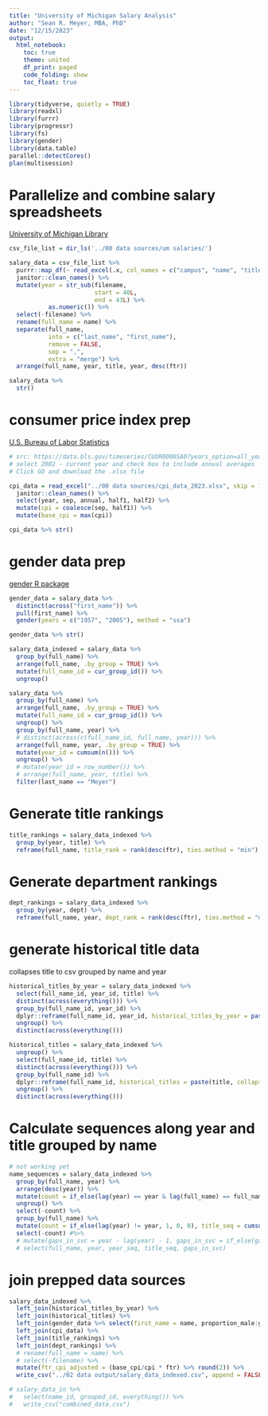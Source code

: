 ```yaml
---
title: "University of Michigan Salary Analysis"
author: "Sean R. Meyer, MBA, PhD"
date: "12/15/2023"
output: 
  html_notebook:
    toc: true
    theme: united
    df_print: paged
    code_folding: show
    toc_float: true
---
```



```r
library(tidyverse, quietly = TRUE)
library(readxl)
library(furrr)
library(progressr)
library(fs)
library(gender)
library(data.table)
parallel::detectCores()
plan(multisession)
```

# Parallelize and combine salary spreadsheets

[University of Michigan Library](https://quod.lib.umich.edu/e/errwpc/public/3/3/1/3314612.html)

```r
csv_file_list = dir_ls('../00 data sources/um salaries/')

salary_data = csv_file_list %>%
  purrr::map_df(~ read_excel(.x, col_names = c("campus", "name", "title", "dept", "ftr", "basis", "fraction", "gen_fund"), skip = 1), .id = "filename") %>% 
  janitor::clean_names() %>% 
  mutate(year = str_sub(filename, 
                        start = 40L, 
                        end = 43L) %>% 
           as.numeric()) %>% 
  select(-filename) %>% 
  rename(full_name = name) %>% 
  separate(full_name, 
           into = c("last_name", "first_name"), 
           remove = FALSE, 
           sep = ",", 
           extra = "merge") %>% 
  arrange(full_name, year, title, year, desc(ftr))

salary_data %>% 
  str()
```

# consumer price index prep

[U.S. Bureau of Labor Statistics](https://data.bls.gov/timeseries/CUUR0000SA0?years_option=all_years)

```r
# src: https://data.bls.gov/timeseries/CUUR0000SA0?years_option=all_years
# select 2002 - current year and check box to include annual averages
# Click GO and download the .xlsx file

cpi_data = read_excel("../00 data sources/cpi_data_2023.xlsx", skip = 10) %>% 
  janitor::clean_names() %>% 
  select(year, sep, annual, half1, half2) %>% 
  mutate(cpi = coalesce(sep, half1)) %>%  
  mutate(base_cpi = max(cpi))

cpi_data %>% str()
```

# gender data prep

[gender R package](https://github.com/lmullen/gender)

```r
gender_data = salary_data %>% 
  distinct(across("first_name")) %>% 
  pull(first_name) %>% 
  gender(years = c("1957", "2005"), method = "ssa")

gender_data %>% str()
```

```r
salary_data_indexed = salary_data %>% 
  group_by(full_name) %>%
  arrange(full_name, .by_group = TRUE) %>% 
  mutate(full_name_id = cur_group_id()) %>% 
  ungroup()
```

```r
salary_data %>% 
  group_by(full_name) %>%
  arrange(full_name, .by_group = TRUE) %>% 
  mutate(full_name_id = cur_group_id()) %>% 
  ungroup() %>%
  group_by(full_name, year) %>%
  # distinct(across(c(full_name_id, full_name, year))) %>% 
  arrange(full_name, year, .by_group = TRUE) %>%
  mutate(year_id = cumsum(n())) %>% 
  ungroup() %>% 
  # mutate(year_id = row_number()) %>% 
  # arrange(full_name, year, title) %>% 
  filter(last_name == "Meyer")
```

# Generate title rankings

```r
title_rankings = salary_data_indexed %>% 
  group_by(year, title) %>% 
  reframe(full_name, title_rank = rank(desc(ftr), ties.method = "min"), title_count = n())
```

# Generate department rankings

```r
dept_rankings = salary_data_indexed %>% 
  group_by(year, dept) %>% 
  reframe(full_name, year, dept_rank = rank(desc(ftr), ties.method = "min"), dept_count = n())
```

# generate historical title data

collapses title to csv grouped by name and year

```r
historical_titles_by_year = salary_data_indexed %>% 
  select(full_name_id, year_id, title) %>% 
  distinct(across(everything())) %>% 
  group_by(full_name_id, year_id) %>% 
  dplyr::reframe(full_name_id, year_id, historical_titles_by_year = paste(c(title, year_id), collapse = "; ")) %>% 
  ungroup() %>% 
  distinct(across(everything()))

historical_titles = salary_data_indexed %>% 
  ungroup() %>% 
  select(full_name_id, title) %>% 
  distinct(across(everything())) %>% 
  group_by(full_name_id) %>% 
  dplyr::reframe(full_name_id, historical_titles = paste(title, collapse = "; ")) %>% 
  ungroup() %>% 
  distinct(across(everything()))
```

# Calculate sequences along year and title grouped by name

```r

# not working yet
name_sequences = salary_data_indexed %>% 
  group_by(full_name, year) %>% 
  arrange(desc(year)) %>% 
  mutate(count = if_else(lag(year) == year & lag(full_name) == full_name, 1, 0, 0), year_seq = cumsum(count)) %>%
  ungroup() %>%
  select(-count) %>%
  group_by(full_name) %>% 
  mutate(count = if_else(lag(year) != year, 1, 0, 0), title_seq = cumsum(count)) %>% 
  select(-count) #%>% 
  # mutate(gaps_in_svc = year - lag(year) - 1, gaps_in_svc = if_else(gaps_in_svc > 0, gaps_in_svc, 0, 0)) %>% 
  # select(full_name, year, year_seq, title_seq, gaps_in_svc)
```

# join prepped data sources

```r

salary_data_indexed %>% 
  left_join(historical_titles_by_year) %>% 
  left_join(historical_titles) %>% 
  left_join(gender_data %>% select(first_name = name, proportion_male:gender)) %>% 
  left_join(cpi_data) %>% 
  left_join(title_rankings) %>% 
  left_join(dept_rankings) %>% 
  # rename(full_name = name) %>% 
  # select(-filename) %>% 
  mutate(ftr_cpi_adjusted = (base_cpi/cpi * ftr) %>% round(2)) %>% 
  write_csv("../02 data output/salary_data_indexed.csv", append = FALSE)

# salary_data_in %>% 
#   select(name_id, grouped_id, everything()) %>% 
#   write_csv("combined_data.csv")
```
